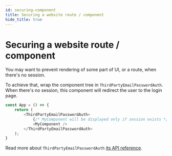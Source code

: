 ```yaml
---
id: securing-component
title: Securing a website route / component
hide_title: true
---
```



# Securing a website route / component
You may want to prevent rendering of some part of UI, or a route, when
there's no session.

To achieve that, wrap the component tree in `ThirdPartyEmailPasswordAuth`. When there's no session, this component
will redirect the user to the login page.

<FrontendSDKTabs>
<TabItem value="reactjs">

```js
const App = () => {
    return (
        <ThirdPartyEmailPasswordAuth>
            {/* MyComponent will be displayed only if session exists */}
            <MyComponent />
        </ThirdPartyEmailPasswordAuth>
    );
}
```
</TabItem>
</FrontendSDKTabs>

Read more about `ThirdPartyEmailPasswordAuth` [its API reference](/docs/auth-react/thirdpartyemailpassword/third-party-email-password-auth).
